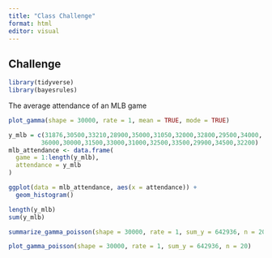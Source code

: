 ```yaml
---
title: "Class Challenge"
format: html
editor: visual
---
```


## Challenge

```r
library(tidyverse)
library(bayesrules)
```

The average attendance of an MLB game

```r
plot_gamma(shape = 30000, rate = 1, mean = TRUE, mode = TRUE)
```

```r
y_mlb = c(31876,30500,33210,28900,35000,31050,32000,32800,29500,34000,
         36000,30000,31500,33000,31000,32500,33500,29900,34500,32200)
mlb_attendance <- data.frame(
  game = 1:length(y_mlb),
  attendance = y_mlb
)
```

```r
ggplot(data = mlb_attendance, aes(x = attendance)) +
  geom_histogram()
```

```r
length(y_mlb)
sum(y_mlb)
```

```r
summarize_gamma_poisson(shape = 30000, rate = 1, sum_y = 642936, n = 20)
```

```r
plot_gamma_poisson(shape = 30000, rate = 1, sum_y = 642936, n = 20)
```
